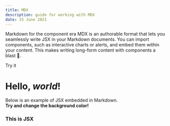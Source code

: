 ```yaml
---
title: MDX
description: guide for working with MDX
date: 15 June 2021
---
```



Markdown for the component era
MDX is an authorable format that lets you seamlessly write JSX in your Markdown documents. You can import components, such as interactive charts or alerts, and embed them within your content. This makes writing long-form content with components a blast 🚀.

Try it

# Hello, _world_!

Below is an example of JSX embedded in Markdown. <br /> **Try and change
the background color!**

<div style={{ padding: '20px', backgroundColor: 'tomato' }}>
  <h3>This is JSX</h3>
</div>

